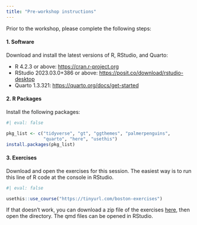 ```yaml
---
title: "Pre-workshop instructions"
---
```


Prior to the workshop, please complete the following steps:

#### 1. Software

Download and install the latest versions of R, RStudio, and Quarto:

-   R 4.2.3 or above: <https://cran.r-project.org>
-   RStudio 2023.03.0+386 or above: <https://posit.co/download/rstudio-desktop>
-   Quarto 1.3.321: <https://quarto.org/docs/get-started>

#### 2. R Packages

Install the following packages:

```r
#| eval: false

pkg_list <- c("tidyverse", "gt", "ggthemes", "palmerpenguins", 
              "quarto", "here", "usethis")
install.packages(pkg_list)
```

#### 3. Exercises

Download and open the exercises for this session. The easiest way is to run this line of R code at the console in RStudio.

```r
#| eval: false

usethis::use_course("https://tinyurl.com/boston-exercises")
```

If that doesn't work, you can download a zip file of the exercises [here](https://github.com/andrewpbray/quarto-asa), then open the directory. The qmd files can be opened in RStudio.
